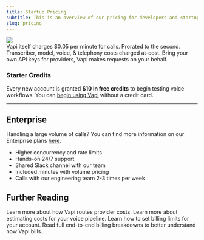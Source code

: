 ```yaml
---
title: Startup Pricing
subtitle: This is an overview of our pricing for developers and startups. For Enterprise pricing, please contact sales.
slug: pricing
---
```



<Frame>
  <img src="./static/images/pricing/voice-pipeline-cost-breakdown.png" />
</Frame>

<br />

<CardGroup cols={2}>
  <Card title="Startup Pricing: $0.05/min" icon="cent-sign" iconType="solid">
    Vapi itself charges $0.05 per minute for calls. Prorated to the second.
  </Card>
  <Card
    title="At-Cost for Providers"
    icon="chart-network"
    iconType="sharp-solid"
    color="#5BBFF1"
  >
    Transcriber, model, voice, & telephony costs charged at-cost.
  </Card>
  <Card
    title="Bring Your Own Keys"
    icon="key-skeleton-left-right"
    iconType="solid"
    color="#AD81F2"
  >
    Bring your own API keys for providers, Vapi makes requests on your behalf.
  </Card>
</CardGroup>

### Starter Credits

Every new account is granted **$10 in free credits** to begin testing voice workflows. You can [begin using Vapi](/quickstart/phone) without a credit card.

---

## Enterprise

Handling a large volume of calls? You can find more information on our Enterprise plans [here](/enterprise).

- Higher concurrency and rate limits
- Hands-on 24/7 support
- Shared Slack channel with our team
- Included minutes with volume pricing
- Calls with our engineering team 2-3 times per week

## Further Reading

<CardGroup cols={2}>
  <Card
    title="Routing Provider Cost"
    icon="route"
    iconType="solid"
    href="/billing/cost-routing"
  >
    Learn more about how Vapi routes provider costs.
  </Card>
  <Card
    title="Estimating Costs"
    icon="equals"
    iconType="solid"
    href="/billing/estimating-costs"
  >
    Learn more about estimating costs for your voice pipeline.
  </Card>
  <Card
    title="Billing Limits"
    icon="meter"
    iconType="solid"
    href="/billing/billing-limits"
  >
    Learn how to set billing limits for your account.
  </Card>
  <Card
    title="Billing Examples"
    icon="books"
    iconType="solid"
    href="/billing/examples"
  >
    Read full end-to-end billing breakdowns to better understand how Vapi bills.
  </Card>
</CardGroup>
